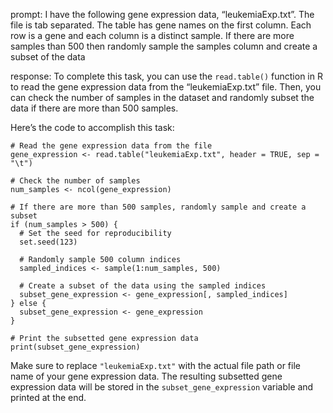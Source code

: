 prompt:
I have the following gene expression data, "leukemiaExp.txt". The file is tab separated. The table has gene names on the first column. Each row is a gene and each column is a distinct sample.  If there are more samples than 500 then randomly sample the samples column and create a subset of the data

response:
To complete this task, you can use the `read.table()` function in R to read the gene expression data from the "leukemiaExp.txt" file. Then, you can check the number of samples in the dataset and randomly subset the data if there are more than 500 samples.

Here's the code to accomplish this task:

```
# Read the gene expression data from the file
gene_expression <- read.table("leukemiaExp.txt", header = TRUE, sep = "\t")

# Check the number of samples
num_samples <- ncol(gene_expression)

# If there are more than 500 samples, randomly sample and create a subset
if (num_samples > 500) {
  # Set the seed for reproducibility
  set.seed(123)
  
  # Randomly sample 500 column indices
  sampled_indices <- sample(1:num_samples, 500)
  
  # Create a subset of the data using the sampled indices
  subset_gene_expression <- gene_expression[, sampled_indices]
} else {
  subset_gene_expression <- gene_expression
}

# Print the subsetted gene expression data
print(subset_gene_expression)
```

Make sure to replace `"leukemiaExp.txt"` with the actual file path or file name of your gene expression data. The resulting subsetted gene expression data will be stored in the `subset_gene_expression` variable and printed at the end.
